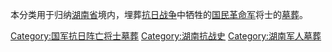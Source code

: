 本分类用于归纳[[湖南省|湖南省]]境内，埋葬[[抗日战争|抗日战争]]中牺牲的[[国民革命军|国民革命军]]将士的[[墓葬|墓葬]]。

[[Category:国军抗日阵亡将士墓葬|Category:国军抗日阵亡将士墓葬]]
[[Category:湖南抗战史|Category:湖南抗战史]]
[[Category:湖南军人墓葬|Category:湖南军人墓葬]]